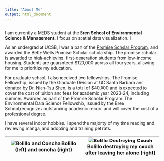 ```yaml
---
title: "About Me"
output: html_document
---
```


## 

I am currently a MEDS student at the **Bren School of Environmental Science & Management.** I focus on spatial data visualization. I

As an undergrad at UCSB, I was a part of the [Promise Scholar Program](https://promisescholars.sa.ucsb.edu/about), and awarded the Betty Wells Promise Scholar scholarship. The promise scholar is awarded to high-achieving, first-generation students from low-income housing. Students are guaranteed \$120,000 across all four years, allowing for me to prioritize my education.

For graduate school, I also received two fellowships. The Promise Fellowship, issued by the Graduate Division at UC Santa Barbara and donated by Dr. Nien-Tsu Shen, is a total of \$40,000 and is expected to cover the cost of tuition and fees for academic year 2023--24, including summer. Awarded as part of the Promise Scholar Program. The Environmental Data Science Fellowship, issued by the Bren School,recognizes outstanding academic record and will cover the cost of a professional degree.

I have several indoor hobbies. I spend the majority of my time reading and reviewing manga, and adopting and training pet rats.

| ![Bolillo and Concha](images/bolillo-and-concha.jpeg) Bolillo (left) and concha (right) | ![Bolillo Destroying Couch](images/bolillo-menacing.jpg) Bolillo destroying my couch after leaving her alone (right) |
|:---:|:---:|
